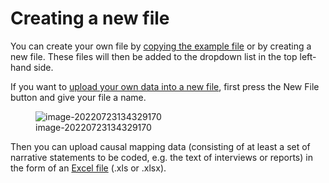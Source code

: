 # Creating a new file

You can create your own file by [copying the example file](#xown-copy) or by creating a new file. These files will then be added to the dropdown list in the top left-hand side.

If you want to [upload your own data into a new file](#ximport), first press the New File button and give your file a name.

![image-20220723134329170](_assets/image-20220723134329170.png)

Then you can upload causal mapping data (consisting of at least a set of narrative statements to be coded, e.g. the text of interviews or reports) in the form of an [Excel file](#ximport) (.xls or .xlsx). 

